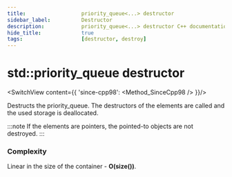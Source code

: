```yaml
---
title:					priority_queue<...> destructor
sidebar_label:			Destructor
description:			priority_queue<...> destructor C++ documentation
hide_title:				true
tags:					[destructor, destroy]
---
```



<!----------------- Codes ---------------------->

<!-- destructors -->


# std::priority_queue destructor

<SwitchView content={{
		'since-cpp98': <Method_SinceCpp98 />
	}}/>

Destructs the priority_queue. The destructors of the elements are called and the used storage is deallocated.

:::note
If the elements are pointers, the pointed-to objects are not destroyed.
:::

### Complexity

Linear in the size of the container - **O(size())**.
